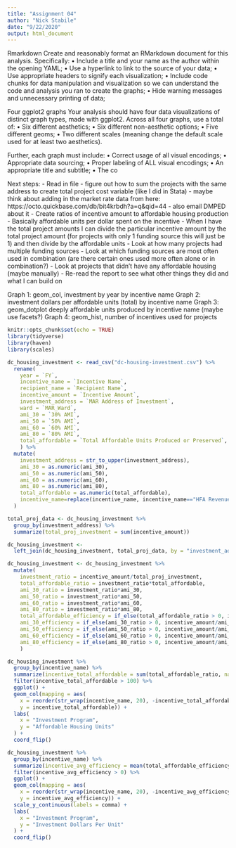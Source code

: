 ```yaml
---
title: "Assignment 04"
author: "Nick Stabile"
date: "9/22/2020"
output: html_document
---
```

Rmarkdown
Create and reasonably format an RMarkdown document for this analysis. Specifically:
• Include a title and your name as the author within the opening YAML;
• Use a hyperlink to link to the source of your data;
• Use appropriate headers to signify each visualization;
• Include code chunks for data manipulation and visualization so we can understand the code and analysis
you ran to create the graphs;
• Hide warning messages and unnecessary printing of data;

Four ggplot2 graphs
Your analysis should have four data visualizations of distinct graph types, made with ggplot2. Across all four graphs, use a total of:
• Six different aesthetics;
• Six different non-aesthetic options;
• Five different geoms;
• Two different scales (meaning change the default scale used for at least two aesthetics).

Further, each graph must include:
• Correct usage of all visual encodings;
• Appropriate data sourcing;
• Proper labeling of ALL visual encodings;
• An appropriate title and subtitle;
• The co

Next steps:
- Read in file
- figure out how to sum the projects with the same address to create total project cost variable (like I did in Stata)
- maybe think about adding in the market rate data from here: https://octo.quickbase.com/db/bit4krbdh?a=q&qid=44
  - also email DMPED about it
- Create ratios of incentive amount to affordable housing production
  - Basically affordable units per dollar spent on the incentive
  - When I have the total project amounts I can divide the particular incentive amount by the total     project amount (for projects with only 1 funding source this will just be 1) and then divide by the affordable units 
- Look at how many projects had multiple funding sources
- Look at which funding sources are most often used in combination (are there certain ones used more often alone or in combination?)
- Look at projects that didn't have any affordable housing (maybe manually)
- Re-read the report to see what other things they did and what I can build on

Graph 1: geom_col, investment by year by incentive name
Graph 2: investment dollars per affordable units (total) by incentive name
Graph 3: geom_dotplot deeply affordable units produced by incentive name (maybe use facets?)
Graph 4: geom_hist, number of incentives used for projects


```r
knitr::opts_chunk$set(echo = TRUE)
library(tidyverse)
library(haven)
library(scales)
```

```r

dc_housing_investment <- read_csv("dc-housing-investment.csv") %>% 
  rename(
    year = `FY`,
    incentive_name = `Incentive Name`,
    recipient_name = `Recipient Name`,
    incentive_amount = `Incentive Amount`, 
    investment_address = `MAR Address of Investment`,
    ward = `MAR_Ward`,
    ami_30 = `30% AMI`,
    ami_50 = `50% AMI`,
    ami_60 = `60% AMI`,
    ami_80 = `80% AMI`,
    total_affordable = `Total Affordable Units Produced or Preserved`,
    ) %>% 
  mutate(
    investment_address = str_to_upper(investment_address),
    ami_30 = as.numeric(ami_30),
    ami_50 = as.numeric(ami_50),
    ami_60 = as.numeric(ami_60),
    ami_80 = as.numeric(ami_80),
    total_affordable = as.numeric(total_affordable),
    incentive_name=replace(incentive_name, incentive_name=="HFA Revenue Bond Issuance", "HFA Revenue Bond")
  )

total_proj_data <- dc_housing_investment %>% 
  group_by(investment_address) %>% 
  summarize(total_proj_investment = sum(incentive_amount))

dc_housing_investment <- 
  left_join(dc_housing_investment, total_proj_data, by = "investment_address")

dc_housing_investment <- dc_housing_investment %>% 
  mutate(
    investment_ratio = incentive_amount/total_proj_investment,
    total_affordable_ratio = investment_ratio*total_affordable,
    ami_30_ratio = investment_ratio*ami_30,
    ami_50_ratio = investment_ratio*ami_50,
    ami_60_ratio = investment_ratio*ami_60,
    ami_80_ratio = investment_ratio*ami_80,
    total_affordable_efficiency = if_else(total_affordable_ratio > 0, incentive_amount/total_affordable_ratio, 0),
    ami_30_efficiency = if_else(ami_30_ratio > 0, incentive_amount/ami_30_ratio, 0),
    ami_50_efficiency = if_else(ami_50_ratio > 0, incentive_amount/ami_50_ratio, 0),
    ami_60_efficiency = if_else(ami_60_ratio > 0, incentive_amount/ami_60_ratio, 0),
    ami_80_efficiency = if_else(ami_80_ratio > 0, incentive_amount/ami_80_ratio, 0),
    )

dc_housing_investment %>% 
  group_by(incentive_name) %>% 
  summarize(incentive_total_affordable = sum(total_affordable_ratio, na.rm = TRUE)) %>%
  filter(incentive_total_affordable > 100) %>% 
  ggplot() +
  geom_col(mapping = aes(
    x = reorder(str_wrap(incentive_name, 20), -incentive_total_affordable), 
    y = incentive_total_affordable)) +
  labs(
    x = "Investment Program",
    y = "Affordable Housing Units"
  ) + 
  coord_flip()

dc_housing_investment %>% 
  group_by(incentive_name) %>% 
  summarize(incentive_avg_efficiency = mean(total_affordable_efficiency, na.rm = TRUE)) %>%
  filter(incentive_avg_efficiency > 0) %>% 
  ggplot() +
  geom_col(mapping = aes(
    x = reorder(str_wrap(incentive_name, 20), -incentive_avg_efficiency), 
    y = incentive_avg_efficiency)) +
  scale_y_continuous(labels = comma) +
  labs(
    x = "Investment Program",
    y = "Investment Dollars Per Unit"
  ) + 
  coord_flip()

```
